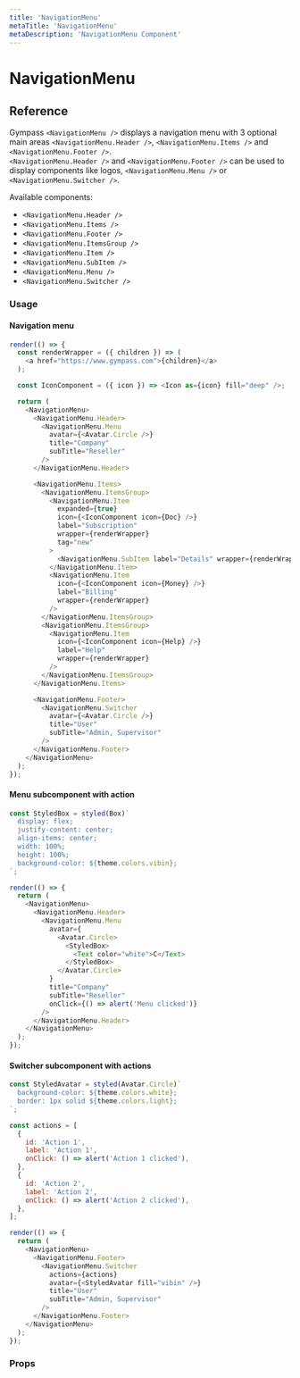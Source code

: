 ```yaml
---
title: 'NavigationMenu'
metaTitle: 'NavigationMenu'
metaDescription: 'NavigationMenu Component'
---
```



# NavigationMenu

## Reference

Gympass `<NavigationMenu />` displays a navigation menu with 3 optional main areas `<NavigationMenu.Header />`, `<NavigationMenu.Items />` and `<NavigationMenu.Footer />`.<br />
`<NavigationMenu.Header />` and `<NavigationMenu.Footer />` can be used to display components like logos, `<NavigationMenu.Menu />` or `<NavigationMenu.Switcher />`.

Available components:

- `<NavigationMenu.Header />`
- `<NavigationMenu.Items />`
- `<NavigationMenu.Footer />`
- `<NavigationMenu.ItemsGroup />`
- `<NavigationMenu.Item />`
- `<NavigationMenu.SubItem />`
- `<NavigationMenu.Menu />`
- `<NavigationMenu.Switcher />`

### Usage

#### Navigation menu

```javascript state
render(() => {
  const renderWrapper = ({ children }) => (
    <a href="https://www.gympass.com">{children}</a>
  );

  const IconComponent = ({ icon }) => <Icon as={icon} fill="deep" />;

  return (
    <NavigationMenu>
      <NavigationMenu.Header>
        <NavigationMenu.Menu
          avatar={<Avatar.Circle />}
          title="Company"
          subTitle="Reseller"
        />
      </NavigationMenu.Header>

      <NavigationMenu.Items>
        <NavigationMenu.ItemsGroup>
          <NavigationMenu.Item
            expanded={true}
            icon={<IconComponent icon={Doc} />}
            label="Subscription"
            wrapper={renderWrapper}
            tag="new"
          >
            <NavigationMenu.SubItem label="Details" wrapper={renderWrapper} />
          </NavigationMenu.Item>
          <NavigationMenu.Item
            icon={<IconComponent icon={Money} />}
            label="Billing"
            wrapper={renderWrapper}
          />
        </NavigationMenu.ItemsGroup>
        <NavigationMenu.ItemsGroup>
          <NavigationMenu.Item
            icon={<IconComponent icon={Help} />}
            label="Help"
            wrapper={renderWrapper}
          />
        </NavigationMenu.ItemsGroup>
      </NavigationMenu.Items>

      <NavigationMenu.Footer>
        <NavigationMenu.Switcher
          avatar={<Avatar.Circle />}
          title="User"
          subTitle="Admin, Supervisor"
        />
      </NavigationMenu.Footer>
    </NavigationMenu>
  );
});
```

#### Menu subcomponent with action

```javascript state
const StyledBox = styled(Box)`
  display: flex;
  justify-content: center;
  align-items: center;
  width: 100%;
  height: 100%;
  background-color: ${theme.colors.vibin};
`;

render(() => {
  return (
    <NavigationMenu>
      <NavigationMenu.Header>
        <NavigationMenu.Menu
          avatar={
            <Avatar.Circle>
              <StyledBox>
                <Text color="white">C</Text>
              </StyledBox>
            </Avatar.Circle>
          }
          title="Company"
          subTitle="Reseller"
          onClick={() => alert('Menu clicked')}
        />
      </NavigationMenu.Header>
    </NavigationMenu>
  );
});
```

#### Switcher subcomponent with actions

```javascript state
const StyledAvatar = styled(Avatar.Circle)`
  background-color: ${theme.colors.white};
  border: 1px solid ${theme.colors.light};
`;

const actions = [
  {
    id: 'Action 1',
    label: 'Action 1',
    onClick: () => alert('Action 1 clicked'),
  },
  {
    id: 'Action 2',
    label: 'Action 2',
    onClick: () => alert('Action 2 clicked'),
  },
];

render(() => {
  return (
    <NavigationMenu>
      <NavigationMenu.Footer>
        <NavigationMenu.Switcher
          actions={actions}
          avatar={<StyledAvatar fill="vibin" />}
          title="User"
          subTitle="Admin, Supervisor"
        />
      </NavigationMenu.Footer>
    </NavigationMenu>
  );
});
```

### Props

